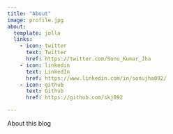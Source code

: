 ```yaml
---
title: "About"
image: profile.jpg
about:
  template: jolla
  links:
    - icon: twitter
      text: Twitter
      href: https://twitter.com/Sonu_Kumar_Jha
    - icon: linkedin
      text: LinkedIn
      href: https://www.linkedin.com/in/sonujha092/
    - icon: github
      text: Github
      href: https://github.com/skj092

---
```


About this blog
